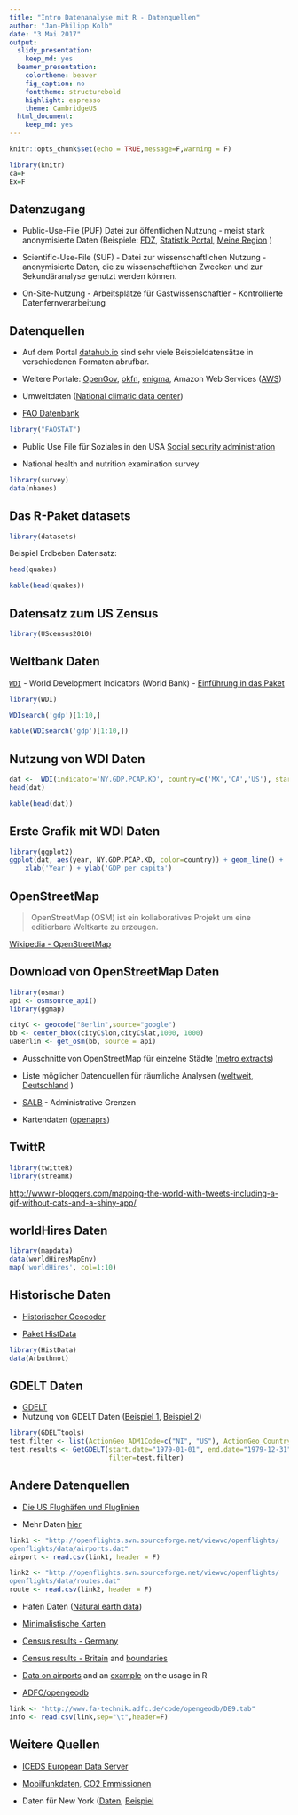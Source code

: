 ```yaml
---
title: "Intro Datenanalyse mit R - Datenquellen"
author: "Jan-Philipp Kolb"
date: "3 Mai 2017"
output:
  slidy_presentation:
    keep_md: yes
  beamer_presentation:
    colortheme: beaver
    fig_caption: no
    fonttheme: structurebold
    highlight: espresso
    theme: CambridgeUS
  html_document:
    keep_md: yes
---
```




```r
knitr::opts_chunk$set(echo = TRUE,message=F,warning = F)
```


```r
library(knitr)
ca=F
Ex=F
```


## Datenzugang

- Public-Use-File (PUF) Datei zur öffentlichen Nutzung - meist stark anonymisierte Daten
(Beispiele: [FDZ](www.forschungsdatenzentrum.de), [Statistik Portal](www.statistik-portal.de), [Meine Region](www.infothek.statistik.rlp.de/lis/MeineRegion/index.asp) )

- Scientific-Use-File (SUF) - Datei zur wissenschaftlichen Nutzung - anonymisierte Daten, die zu wissenschaftlichen Zwecken und zur Sekundäranalyse genutzt werden können. 
 
- On-Site-Nutzung - Arbeitsplätze für Gastwissenschaftler - Kontrollierte Datenfernverarbeitung


## Datenquellen

- Auf dem Portal [datahub.io](http://datahub.io/) sind sehr viele Beispieldatensätze in verschiedenen Formaten abrufbar. 

- Weitere Portale: [OpenGov](http://ropengov.github.io/projects/), [okfn](http://data.okfn.org/), [enigma](https://app.enigma.io/table/org.worldbank.hnp.data), 
Amazon Web Services ([AWS](http://aws.amazon.com/de/public-data-sets/))


- Umweltdaten ([National climatic data center](http://www.ncdc.noaa.gov/ibtracs/index.php?name=ibtracs-data))


- [FAO Datenbank](http://cran.r-project.org/web/packages/FAOSTAT/index.html)

```r
library("FAOSTAT")
```

- Public Use File für Soziales in den USA [Social security administration ](http://www.ssa.gov/policy/docs/data/index.html)

- National health and nutrition examination survey

```r
library(survey)
data(nhanes)
```


## Das R-Paket datasets

```r
library(datasets)
```

Beispiel Erdbeben Datensatz:

```r
head(quakes)
```


```r
kable(head(quakes))
```

## Datensatz zum US Zensus

```r
library(UScensus2010)
```

## Weltbank Daten

[`WDI`](https://cran.r-project.org/web/packages/WDI/index.html) - World Development Indicators (World Bank) - [Einführung in das Paket](https://github.com/vincentarelbundock/WDI)

```r
library(WDI)
```

```r
WDIsearch('gdp')[1:10,]
```

```r
kable(WDIsearch('gdp')[1:10,])
```


## Nutzung von WDI Daten

```r
dat <-  WDI(indicator='NY.GDP.PCAP.KD', country=c('MX','CA','US'), start=1960, end=2012)
head(dat)
```

```r
kable(head(dat))
```

## Erste Grafik mit WDI Daten

```r
library(ggplot2)
ggplot(dat, aes(year, NY.GDP.PCAP.KD, color=country)) + geom_line() + 
    xlab('Year') + ylab('GDP per capita')
```


## OpenStreetMap

> OpenStreetMap (OSM) ist ein kollaboratives Projekt um eine editierbare Weltkarte zu erzeugen.

[Wikipedia - OpenStreetMap](https://en.wikipedia.org/wiki/OpenStreetMap)

## Download von OpenStreetMap Daten

```r
library(osmar)
api <- osmsource_api()
library(ggmap)
```

```r
cityC <- geocode("Berlin",source="google")
bb <- center_bbox(cityC$lon,cityC$lat,1000, 1000)
uaBerlin <- get_osm(bb, source = api)
```

- Ausschnitte von OpenStreetMap für einzelne Städte ([metro extracts](https://mapzen.com/data/metro-extracts/))

- Liste möglicher Datenquellen für räumliche Analysen ([weltweit](http://wiki.openstreetmap.org/wiki/Potential_Datasources), [Deutschland](http://wiki.openstreetmap.org/wiki/DE:Potential_Datasources)
)

- [SALB](http://wiki.openstreetmap.org/wiki/SALB) - Administrative Grenzen

- Kartendaten ([openaprs](http://www.openaprs.net/))


## TwittR

```r
library(twitteR)
library(streamR)
```

<http://www.r-bloggers.com/mapping-the-world-with-tweets-including-a-gif-without-cats-and-a-shiny-app/>

## worldHires Daten

```r
library(mapdata)
data(worldHiresMapEnv)
map('worldHires', col=1:10)
```


## Historische Daten

- [Historischer Geocoder](http://www.azavea.com/blogs/newsletter/v2i3/azavea-research-historic-geocoder/)

- [Paket HistData](http://www.inside-r.org/packages/cran/HistData)

```r
library(HistData)
data(Arbuthnot)
```


## GDELT Daten

- [GDELT](http://www.gdeltproject.org/)
- Nutzung von GDELT Daten ([Beispiel 1](http://quantifyingmemory.blogspot.de/2013/04/mapping-gdelt-data-in-r-and-some.html), 
[Beispiel 2](http://www.kalevleetaru.com/))

```r
library(GDELTtools)
test.filter <- list(ActionGeo_ADM1Code=c("NI", "US"), ActionGeo_CountryCode="US")
test.results <- GetGDELT(start.date="1979-01-01", end.date="1979-12-31",
                         filter=test.filter)
```




## Andere Datenquellen


- [Die US Flughäfen und Fluglinien](http://www.sasanalysis.com/2013/06/the-us-airports-with-most-flight-routes.html)

- Mehr Daten [hier](http://openflights.org/data.html)

```r
link1 <- "http://openflights.svn.sourceforge.net/viewvc/openflights/
openflights/data/airports.dat"
airport <- read.csv(link1, header = F)

link2 <- "http://openflights.svn.sourceforge.net/viewvc/openflights/
openflights/data/routes.dat"
route <- read.csv(link2, header = F)
```


- Hafen Daten ([Natural earth data](http://www.naturalearthdata.com/downloads/10m-cultural-vectors/))

- [Minimalistische Karten](http://www.r-bloggers.com/minimalist-maps/)

- [Census results - Germany](https://ergebnisse.zensus2011.de/)
- [Census results - Britain](http://www.r-bloggers.com/2011-census-open-atlas-project/) and [boundaries](http://www.ons.gov.uk/ons/guide-method/census/2011/census-data/2011-census-prospectus/new-developments-for-2011-census-results/2011-census-geography/2011-census-geography-prospectus/index.html)
- [Data on airports](http://openflights.org/data.html) and an [example](http://www.milanor.net/blog/?p=594) on the usage in R


- [ADFC/opengeodb](http://www.fa-technik.adfc.de/code/opengeodb/)

```r
link <- "http://www.fa-technik.adfc.de/code/opengeodb/DE9.tab"
info <- read.csv(link,sep="\t",header=F)
```


## Weitere Quellen


- [ICEDS European Data Server](http://geocommons.com/overlays/96341)


- [Mobilfunkdaten](http://opencellid.org/), [CO2 Emmissionen](http://databank.worldbank.org/data/reports.aspx?source=2&country=DEU&series=&period=)

- Daten für New York ([Daten](https://data.cityofnewyork.us/), [Beispiel](https://data.cityofnewyork.us/City-Government/Parking-Violations-Issued-Fiscal-Year-2014-August-/jt7v-77mi)
